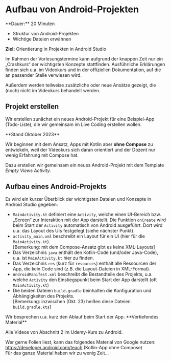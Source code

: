 
# Aufbau von Android-Projekten

<Callout>
  **Dauer:** 20 Minuten

  - Struktur von Android-Projekten
  - Wichtige Dateien erwähnen

  **Ziel:** Orientierung in Projekten in Android Studio
</Callout>

<Callout type="error" emoji="‼️">
Im Rahmen der Vorlesungstermine kann aufgrund der
knappen Zeit nur ein „Crashkurs“ der wichtigsten
Konzepte stattfinden. Ausführliche Erklärungen finden
sich u.a. im Videokurs und in der offiziellen 
Dokumentation, auf die an passender Stelle verwiesen
wird. 

Außerdem werden teilweise zusätzliche oder neue 
Ansätze gezeigt, die (noch) nicht im Videokurs
behandelt werden.
</Callout>

## Projekt erstellen

Wir erstellen zunächst ein neues Android-Projekt für 
eine Beispiel-App (Todo-Liste), die wir gemeinsam im Live
Coding erstellen wollen. 

<Callout type="warning">
**Stand Oktober 2023**

Wir beginnen mit dem Ansatz, Apps mit Kotlin aber **ohne Compose** 
zu entwickeln, weil der Videokurs sich daran orientiert und der
Dozent nur wenig Erfahrung mit Compose hat.

Dazu erstellen wir gemeinsam ein neues Android-Projekt mit 
dem Template _Empty Views Activity_.
</Callout>


## Aufbau eines Android-Projekts

Es wird ein kurzer Überblick der wichtigsten 
Dateien und Konzepte in Android Studio gegeben:

- `MainActivity.kt` definiert eine `Activity`, welche einen UI-Bereich bzw. „Screen“ zur Interaktion mit der App darstellt. Die Funktion `onCreate` wird beim Start der `Activity` automatisch von Android ausgeführt. Dort wird u.a. das Layout des UIs festgelegt (siehe nächster Punkt).
- `activity_main.xml` beschreibt ein Layout für ein UI (hier für die `MainActivity.kt`). <br/> [Bemerkung: mit dem Compose-Ansatz gibt es keine XML-Layouts]
- Das Verzeichnis `java` enthält den Kotlin-Code (und/oder Java-Code), u.a. ist `MainActivity.kt` hier zu finden.
- Das Verzeichnis `res` (kurz für `resources`) enthält alle Ressourcen der App, die kein Code sind (z.B. die Layout-Dateien in XML-Format).
- `AndroidManifest.xml` beschreibt die Bestandteile des Projekts, u.a. welche `Activity` den Einstiegspunkt beim Start der App darstellt (oft `MainActivity.kt`)
- Die beiden Dateien `build.gradle` beinhalten die Konfiguration und Abhängigkeiten des Projekts. <br/> [Bemerkung: inzwischen (Okt. 23) heißen diese Dateien `build.gradle.kts`]

<Callout type="warning" emoji="👨🏻‍💻">
Wir besprechen u.a. kurz den Ablauf beim Start 
der App.
</Callout>

<Callout type="warning">
**Vertiefendes Material**

Alle Videos von Abschnitt 2 im Udemy-Kurs zu Android.

Wer gerne Folien liest, kann das folgendes Material von Google nutzen: https://developer.android.com/teach (Kotlin-App ohne Compose) 
<br/> Für das ganze Material haben wir zu wenig Zeit…
</Callout>